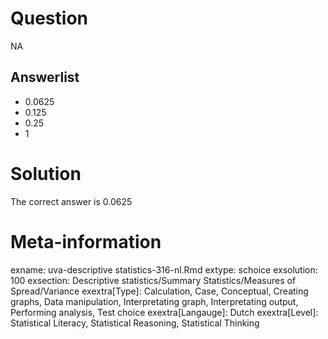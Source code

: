 Question
========

NA

Answerlist
----------
* 0.0625
* 0.125
* 0.25
* 1

Solution
========

The correct answer is  0.0625 

Meta-information
================
exname: uva-descriptive statistics-316-nl.Rmd 
extype: schoice 
exsolution: 100 
exsection: Descriptive statistics/Summary Statistics/Measures of Spread/Variance
exextra[Type]: Calculation, Case, Conceptual, Creating graphs, Data manipulation, Interpretating graph, Interpretating output, Performing analysis, Test choice 
exextra[Langauge]: Dutch 
exextra[Level]: Statistical Literacy, Statistical Reasoning, Statistical Thinking 
